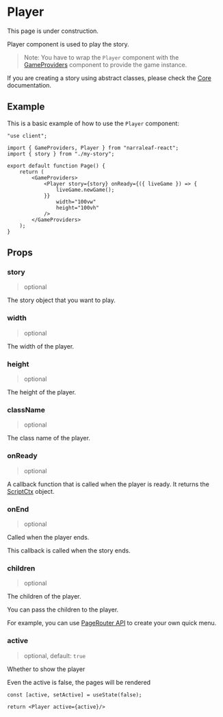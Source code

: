 
# Player

<Callout type="warning" emoji="⚠️">
    This page is under construction.
</Callout>

Player component is used to play the story. 

> Note: You have to wrap the `Player` component with the [GameProviders](./game-providers) component to provide the game instance.

If you are creating a story using abstract classes, please check the [Core](/documentation/core) documentation.

## Example

This is a basic example of how to use the `Player` component:

```tsx
"use client";

import { GameProviders, Player } from "narraleaf-react";
import { story } from "./my-story";

export default function Page() {
    return (
        <GameProviders>
            <Player story={story} onReady={({ liveGame }) => {
                liveGame.newGame();
            }}
                width="100vw"
                height="100vh"
            />
        </GameProviders>
    );
}
```

## Props

### story

> optional

The story object that you want to play.

### width

> optional

The width of the player.

### height

> optional

The height of the player.

### className

> optional

The class name of the player.

### onReady

> optional

A callback function that is called when the player is ready. It returns the [ScriptCtx](../core/types/ScriptCtx) object.

### onEnd

> optional

Called when the player ends.

This callback is called when the story ends.

### children

> optional

The children of the player.

You can pass the children to the player.

For example, you can use [PageRouter API](./page-router) to create your own quick menu. 

### active

> optional, default: `true`

Whether to show the player

Even the active is false, the pages will be rendered

```tsx
const [active, setActive] = useState(false);

return <Player active={active}/>
```
